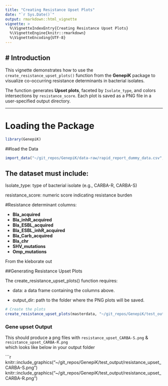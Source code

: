 ```yaml
---
title: "Creating Resistance Upset Plots"
date: "`r Sys.Date()`"
output: rmarkdown::html_vignette
vignette: >
  %\VignetteIndexEntry{Creating Resistance Upset Plots}
  %\VignetteEngine{knitr::rmarkdown}
  %\VignetteEncoding{UTF-8}
---
```

## # Introduction

This vignette demonstrates how to use the `create_resistance_upset_plots()` function from the **GenepiK** package to visualize co-occurring resistance determinants in bacterial isolates. 

The function generates **Upset plots**, faceted by `Isolate_type`, and colors intersections by `resistance_score`. Each plot is saved as a PNG file in a user-specified output directory.

---

# Loading the Package

```r
library(GenepiK)
```

##load the Data
```r
import_data("~/git_repos/GenepiK/data-raw/rapid_report_dummy_data.csv", "~/git_repos/")
```

## The dataset must include:

Isolate_type: type of bacterial isolate (e.g., CARBA-R, CARBA-S)

resistance_score: numeric score indicating resistance burden

#Resistance determinant columns:

- **Bla_acquired**  
- **Bla_inhR_acquired**  
- **Bla_ESBL_acquired**  
- **Bla_ESBL_inhR_acquired**  
- **Bla_Carb_acquired**  
- **Bla_chr**  
- **SHV_mutations**  
- **Omp_mutations**

From the kleborate out


##Generating Resistance Upset Plots

The create_resistance_upset_plots() function requires:

 - data: a data frame containing the columns above.

 - output_dir: path to the folder where the PNG plots will be saved.
```r

# Create the plots
create_resistance_upset_plots(masterdata, "~/git_repos/GenepiK/test_output/")
```

### Gene upset Output
This should produce a png files with `resistance_upset_CARBA-S.png` & `resistance_upset_CARBA-R.png`  
which looks like below in your output folder

```r
knitr::include_graphics("~/git_repos/GenepiK/test_output/resistance_upset_CARBA-S.png")
knitr::include_graphics("~/git_repos/GenepiK/test_output/resistance_upset_CARBA-R.png")

